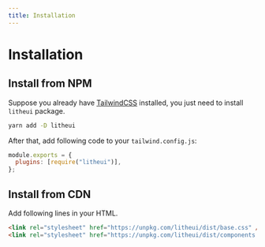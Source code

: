```yaml
---
title: Installation
---
```


# Installation

## Install from NPM

Suppose you already have [TailwindCSS](https://tailwindcss.com/docs/installation) installed, you just need to install `litheui` package.

```bash
yarn add -D litheui
```

After that, add following code to your `tailwind.config.js`:

```js
module.exports = {
  plugins: [require("litheui")],
};
```

## Install from CDN

Add following lines in your HTML.

```html
<link rel="stylesheet" href="https://unpkg.com/litheui/dist/base.css" />
<link rel="stylesheet" href="https://unpkg.com/litheui/dist/components.css" />
```
